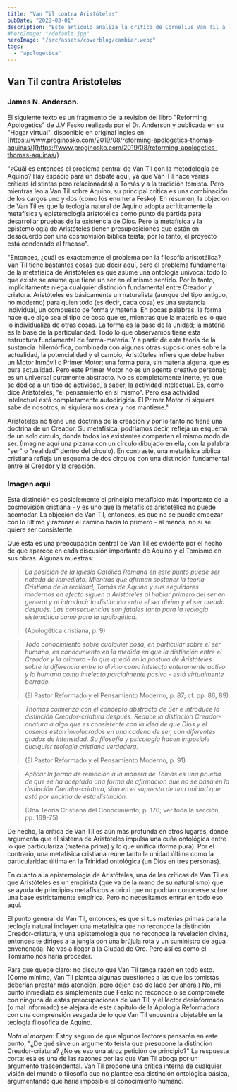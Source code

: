 ```yaml
---
title: "Van Til contra Aristóteles"
pubDate: "2020-03-01"
description: "Este artículo analiza la crítica de Cornelius Van Til a la filosofía de Aristóteles. Van Til sostiene que la filosofía de Aristóteles, al basarse en la autonomía de la razón humana, se opone a la cosmovisión cristiana que reconoce la dependencia total del ser humano en Dios para el conocimiento y la interpretación del mundo."
#heroImage: "/default.jpg"
heroImage: "/src/assets/coverblog/cambiar.webp"
tags:
  - "apologetica"
---
```


## Van Til contra Aristoteles

### James N. Anderson.

El siguiente texto es un fragmento de la revision del libro "Reforming Apologetics" de J.V Fesko realizada por el Dr. Anderson y publicada en su "Hogar virtual". disponible en original ingles en: [https://www.proginosko.com/2019/08/reforming-apologetics-thomas-aquinas/](https://www.proginosko.com/2019/08/reforming-apologetics-thomas-aquinas/)

"¿Cuál es entonces el problema central de Van Til con la metodología de Aquino? Hay espacio para un debate aquí, ya que Van Til hace varias críticas (distintas pero relacionadas) a Tomás y a la tradición tomista. Pero mientras leo a Van Til sobre Aquino, su principal crítica es una combinación de los cargos uno y dos (como los enumera Fesko). En resumen, la objeción de Van Til es que la teología natural de Aquino adopta acríticamente la metafísica y epistemología aristotélica como punto de partida para desarrollar pruebas de la existencia de Dios. Pero la metafísica y la epistemología de Aristóteles tienen presuposiciones que están en desacuerdo con una cosmovisión bíblica teísta; por lo tanto, el proyecto está condenado al fracaso".

"Entonces, ¿cuál es exactamente el problema con la filosofía aristotélica? Van Til tiene bastantes cosas que decir aquí, pero el problema fundamental de la metafísica de Aristóteles es que asume una ontología unívoca: todo lo que existe se asume que tiene un ser en el mismo sentido. Por lo tanto, implícitamente niega cualquier distinción fundamental entre Creador y criatura. Aristóteles es básicamente un naturalista (aunque del tipo antiguo, no moderno) para quien todo (es decir, cada cosa) es una sustancia individual, un compuesto de forma y materia. En pocas palabras, la forma hace que algo sea el tipo de cosa que es, mientras que la materia es lo que lo individualiza de otras cosas. La forma es la base de la unidad; la materia es la base de la particularidad. Todo lo que observamos tiene esta estructura fundamental de forma-materia. Y a partir de esta teoría de la sustancia  hilemórfica, combinada con algunas otras suposiciones sobre la actualidad, la potencialidad y el cambio, Aristóteles infiere que debe haber un Motor Inmóvil o Primer Motor: una forma pura, sin materia alguna, que es pura actualidad. Pero este Primer Motor no es un agente creativo personal; es un universal puramente abstracto. No es completamente inerte, ya que se dedica a un tipo de actividad, a saber, la actividad intelectual. Es, como dice Aristóteles, "el pensamiento en sí mismo". Pero esa actividad intelectual está completamente autodirigida. El Primer Motor ni siquiera sabe de nosotros, ni siquiera nos crea y nos mantiene."

Aristóteles no tiene una doctrina de la creación y por lo tanto no tiene una doctrina de un Creador. Su metafísica, podríamos decir, refleja un esquema de un solo círculo, donde todos los existentes comparten el mismo modo de ser. (Imagine aquí una pizarra con un círculo dibujado en ella, con la palabra "ser" o "realidad" dentro del círculo). En contraste, una metafísica bíblica cristiana refleja un esquema de dos círculos con una distinción fundamental entre el Creador y la creación.

### Imagen aqui

Esta distinción es posiblemente el principio metafísico más importante de la cosmovisión cristiana - y es uno que la metafísica aristotélica no puede acomodar. La objeción de Van Til, entonces, es que no se puede empezar con lo último y razonar el camino hacia lo primero - al menos, no si se quiere ser consistente.



Que esta es una preocupación central de Van Til es evidente por el hecho de que aparece en cada discusión importante de Aquino y el Tomismo en sus obras. Algunas muestras:

> _La posición de la Iglesia Católica Romana en este punto puede ser notada de inmediato. Mientras que afirman sostener la teoría Cristiana de la realidad, Tomás de Aquino y sus seguidores modernos en efecto siguen a Aristóteles al hablar primero del ser en general y al introducir la distinción entre el ser divino y el ser creado después. Las consecuencias son fatales tanto para la teología sistemática como para la apologética._
>
> (Apologética cristiana, p. 9)

> _Todo conocimiento sobre cualquier cosa, en particular sobre el ser humano, es conocimiento en la medida en que la distinción entre el Creador y la criatura - lo que quedó en la postura de Aristóteles sobre la diferencia entre lo divino como intelecto enteramente activo y lo humano como intelecto parcialmente pasivo - está virtualmente borrado._
>
> (El Pastor Reformado y el Pensamiento Moderno, p. 87; cf. pp. 86, 89)

> _Thomas comienza con el concepto abstracto de Ser e introduce la distinción Creador-criatura después. Reduce la distinción Creador-criatura a algo que es consistente con la idea de que Dios y el cosmos están involucrados en una cadena de ser, con diferentes grados de intensidad. Su filosofía y psicología hacen imposible cualquier teología cristiana verdadera._
>
> (El Pastor Reformado y el Pensamiento Moderno, p. 91)

> _Aplicar la forma de remoción a la manera de Tomás es una prueba de que se ha aceptado una forma de afirmación que no se basa en la distinción Creador-criatura, sino en el supuesto de una unidad que está por encima de esta distinción._
>
> (Una Teoría Cristiana del Conocimiento, p. 170; ver toda la sección, pp. 169-75)

De hecho, la crítica de Van Til es aún más profunda en otros lugares, donde argumenta que el sistema de Aristóteles impulsa una cuña ontológica entre lo que particulariza (materia prima) y lo que unifica (forma pura). Por el contrario, una metafísica cristiana reúne tanto la unidad última como la particularidad última en la Trinidad ontológica (un Dios en tres personas).

En cuanto a la epistemología de Aristóteles, una de las críticas de Van Til es que Aristóteles es un empirista (que va de la mano de su naturalismo) que se ayuda de principios metafísicos a priori que no podrían conocerse sobre una base estrictamente empírica. Pero no necesitamos entrar en todo eso aquí.

El punto general de Van Til, entonces, es que si tus materias primas para la teología natural incluyen una metafísica que no reconoce la distinción Creador-criatura, y una epistemología que no reconoce la revelación divina, entonces te diriges a la jungla con una brújula rota y un suministro de agua envenenada. No vas a llegar a la Ciudad de Oro. Pero así es como el Tomismo nos haría proceder.

Para que quede claro: no discuto que Van Til tenga razón en todo esto. (Como mínimo, Van Til plantea algunas cuestiones a las que los tomistas deberían prestar más atención, pero dejen eso de lado por ahora.) No, mi punto inmediato es simplemente que Fesko no reconoce o se compromete con ninguna de estas preocupaciones de Van Til, y el lector desinformado (o mal informado) se alejará de este capítulo de la Apología Reformadora con una comprensión sesgada de lo que Van Til encuentra objetable en la teología filosófica de Aquino.

*Nota al margen*: Estoy seguro de que algunos lectores pensarán en este punto, "¿De qué sirve un argumento teísta que presupone la distinción Creador-criatura? ¿No es eso una atroz petición de principio?" La respuesta corta: esa es una de las razones por las que Van Til aboga por un argumento trascendental. Van Til propone una crítica interna de cualquier visión del mundo o filosofía que no plantee esa distinción ontológica básica, argumentando que haría imposible el conocimiento humano.
